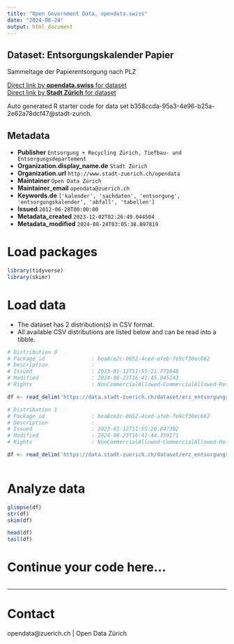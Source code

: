 ```yaml
---
title: "Open Government Data, opendata.swiss"
date: "2024-08-24"
output: html_document
---
```


## Dataset: Entsorgungskalender Papier

Sammeltage der Papierentsorgung nach PLZ

[Direct link by **opendata.swiss** for dataset](https://opendata.swiss/de/dataset/entsorgungskalender-papier2)<br>
[Direct link by **Stadt Zürich** for dataset](https://data.stadt-zuerich.ch/dataset/erz_entsorgungskalender_papier)

Auto generated R starter code for data set b358ccda-95a3-4e96-b25a-2e62a78dcf47@stadt-zurich.

## Metadata

- **Publisher** `Entsorgung + Recycling Zürich, Tiefbau- und Entsorgungsdepartement`
- **Organization.display_name.de** `Stadt Zürich`
- **Organization.url** `http://www.stadt-zuerich.ch/opendata`
- **Maintainer** `Open Data Zürich`
- **Maintainer_email** `opendata@zuerich.ch`
- **Keywords.de** `['kalender', 'sachdaten', 'entsorgung', 'entsorgungskalender', 'abfall', 'tabellen']`
- **Issued** `2012-06-28T00:00:00`
- **Metadata_created** `2023-12-02T02:26:49.044504`
- **Metadata_modified** `2024-08-24T03:05:38.897819`


# Load packages

```r

library(tidyverse)
library(skimr)

```

# Load data

-   The dataset has 2 distribution(s) in CSV format.
-   All available CSV distributions are listed below and can be read into a tibble.

```r

# Distribution 0
# Package_id               : bea8ce2c-0652-4ced-afeb-fe9cf30ec662
# Description              : 
# Issued                   : 2023-01-12T11:55:21.771048
# Modified                 : 2024-08-23T16:41:45.945143
# Rights                   : NonCommercialAllowed-CommercialAllowed-ReferenceNotRequired

df <- read_delim('https://data.stadt-zuerich.ch/dataset/erz_entsorgungskalender_papier/download/entsorgungskalender_papier_2024.csv')

# Distribution 1
# Package_id               : bea8ce2c-0652-4ced-afeb-fe9cf30ec662
# Description              : 
# Issued                   : 2023-01-12T11:55:20.847302
# Modified                 : 2024-08-23T16:41:44.359171
# Rights                   : NonCommercialAllowed-CommercialAllowed-ReferenceNotRequired

df <- read_delim('https://data.stadt-zuerich.ch/dataset/erz_entsorgungskalender_papier/download/entsorgungskalender_papier_2023.csv')



```

# Analyze data

```r

glimpse(df)
str(df)
skim(df)

head(df)
tail(df)

```

# Continue your code here...

```r

```

------------------------------------------------------------------------

# Contact

opendata@zuerich.ch | Open Data Zürich
